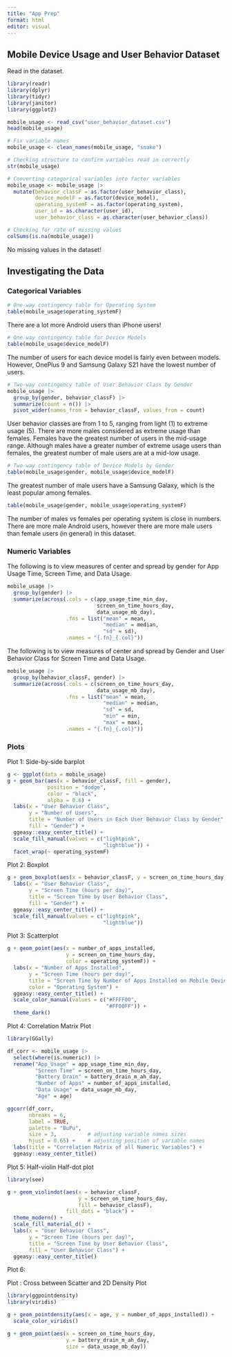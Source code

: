 ```yaml
---
title: "App Prep"
format: html
editor: visual
---
```


## Mobile Device Usage and User Behavior Dataset

Read in the dataset.

```r
library(readr)
library(dplyr)
library(tidyr)
library(janitor)
library(ggplot2)

mobile_usage <- read_csv("user_behavior_dataset.csv")
head(mobile_usage)

# Fix variable names 
mobile_usage <- clean_names(mobile_usage, "snake")
```

```r
# Checking structure to confirm variables read in correctly
str(mobile_usage)
```

```r
# Converting categorical variables into factor variables
mobile_usage <- mobile_usage |>
  mutate(behavior_classF = as.factor(user_behavior_class),
         device_modelF = as.factor(device_model),
         operating_systemF = as.factor(operating_system),
         user_id = as.character(user_id),
         user_behavior_class = as.character(user_behavior_class))

```

```r
# Checking for rate of missing values
colSums(is.na(mobile_usage))
```

No missing values in the dataset!

## Investigating the Data

### Categorical Variables

```r
# One-way contingency table for Operating System
table(mobile_usage$operating_systemF)
```

There are a lot more Android users than iPhone users!

```r
# One-way contingency table for Device Models
table(mobile_usage$device_modelF)
```

The number of users for each device model is fairly even between models. However, OnePlus 9 and Samsung Galaxy S21 have the lowest number of users.

```r
# Two-way contingency table of User Behavior Class by Gender
mobile_usage |>
  group_by(gender, behavior_classF) |>
  summarize(count = n()) |>
  pivot_wider(names_from = behavior_classF, values_from = count)
```

User behavior classes are from 1 to 5, ranging from light (1) to extreme usage (5). There are more males considered as extreme usage than females. Females have the greatest number of users in the mid-usage range. Although males have a greater number of extreme usage users than females, the greatest number of male users are at a mid-low usage.

```r
# Two-way contingency table of Device Models by Gender
table(mobile_usage$gender, mobile_usage$device_modelF)
```

The greatest number of male users have a Samsung Galaxy, which is the least popular among females.

```r
table(mobile_usage$gender, mobile_usage$operating_systemF)
```

The number of males vs females per operating system is close in numbers. There are more male Android users, however there are more male users than female users (in general) in this dataset.

### Numeric Variables

The following is to view measures of center and spread by gender for App Usage Time, Screen Time, and Data Usage. 
```r
mobile_usage |>
  group_by(gender) |>
  summarize(across(.cols = c(app_usage_time_min_day, 
                             screen_on_time_hours_day, 
                             data_usage_mb_day),
                   .fns = list("mean" = mean, 
                               "median" = median, 
                               "sd" = sd),
                   .names = "{.fn}_{.col}"))
```

The following is to view measures of center and spread by Gender and User Behavior Class for Screen Time and Data Usage.

```r
mobile_usage |>
  group_by(behavior_classF, gender) |>
  summarize(across(.cols = c(screen_on_time_hours_day, 
                             data_usage_mb_day),
                   .fns = list("mean" = mean, 
                               "median" = median, 
                               "sd" = sd,
                               "min" = min,
                               "max" = max),
                   .names = "{.fn}_{.col}"))
```

### Plots

Plot 1: Side-by-side barplot 
```r
g <- ggplot(data = mobile_usage)
g + geom_bar(aes(x = behavior_classF, fill = gender), 
             position = "dodge", 
             color = "black", 
             alpha = 0.6) +
  labs(x = "User Behavior Class", 
       y = "Number of Users",
       title = "Number of Users in Each User Behavior Class by Gender",
       fill = "Gender") +
  ggeasy::easy_center_title() +
  scale_fill_manual(values = c("lightpink",
                               "lightblue")) +
  facet_wrap(~ operating_systemF)
```

Plot 2: Boxplot
```r
g + geom_boxplot(aes(x = behavior_classF, y = screen_on_time_hours_day, fill = gender)) +
  labs(x = "User Behavior Class", 
       y = "Screen Time (hours per day)",
       title = "Screen Time by User Behavior Class",
       fill = "Gender") +
  ggeasy::easy_center_title() +
  scale_fill_manual(values = c("lightpink",
                               "lightblue"))
```

Plot 3: Scatterplot
```r
g + geom_point(aes(x = number_of_apps_installed, 
                   y = screen_on_time_hours_day, 
                   color = operating_systemF)) +
  labs(x = "Number of Apps Installed", 
       y = "Screen Time (hours per day)",
       title = "Screen Time by Number of Apps Installed on Mobile Device",
       color = "Operating System") +
  ggeasy::easy_center_title() +
  scale_color_manual(values = c("#FFFF00",
                                "#FF00FF")) +
  theme_dark()
```

Plot 4: Correlation Matrix Plot
```r
library(GGally)

df_corr <- mobile_usage |>
  select(where(is.numeric)) |>
  rename("App_Usage" = app_usage_time_min_day,
         "Screen Time" = screen_on_time_hours_day,
         "Battery Drain" = battery_drain_m_ah_day,
         "Number of Apps" = number_of_apps_installed,
         "Data Usage" = data_usage_mb_day,
         "Age" = age)

ggcorr(df_corr, 
       nbreaks = 6,
       label = TRUE,
       palette = "BuPu", 
       size = 3,          # adjusting variable names sizes
       hjust = 0.65) +    # adjusting position of variable names
  labs(title = "Correlation Matrix of all Numeric Variables") +
  ggeasy::easy_center_title()
```


Plot 5: Half-violin Half-dot plot
```r
library(see)

g + geom_violindot(aes(x = behavior_classF,
                       y = screen_on_time_hours_day,
                       fill = behavior_classF), 
                   fill_dots = "black") +
  theme_modern() +
  scale_fill_material_d() +
  labs(x = "User Behavior Class", 
       y = "Screen Time (hours per day)",
       title = "Screen Time by User Behavior Class",
       fill = "User Behavior Class") +
  ggeasy::easy_center_title()
```


Plot 6: 




Plot : Cross between Scatter and 2D Density Plot
```r
library(ggpointdensity)
library(viridis)

g + geom_pointdensity(aes(x = age, y = number_of_apps_installed)) +
  scale_color_viridis()
```

```r
g + geom_point(aes(x = screen_on_time_hours_day, 
                   y = battery_drain_m_ah_day, 
                   size = data_usage_mb_day))
```






